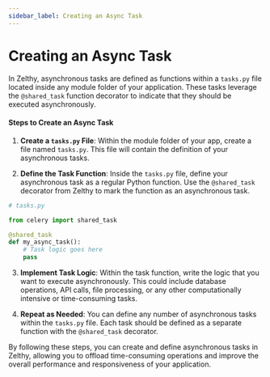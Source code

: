 ```yaml
---
sidebar_label: Creating an Async Task
---
```


# Creating an Async Task

In Zelthy, asynchronous tasks are defined as functions within a `tasks.py` file located inside any module folder of your application. These tasks leverage the `@shared_task` function decorator to indicate that they should be executed asynchronously.

#### Steps to Create an Async Task

1. **Create a `tasks.py` File**: Within the module folder of your app, create a file named `tasks.py`. This file will contain the definition of your asynchronous tasks.

2. **Define the Task Function**: Inside the `tasks.py` file, define your asynchronous task as a regular Python function. Use the `@shared_task` decorator from Zelthy to mark the function as an asynchronous task.

```python
# tasks.py

from celery import shared_task

@shared_task
def my_async_task():
    # Task logic goes here
    pass
```

3. **Implement Task Logic**: Within the task function, write the logic that you want to execute asynchronously. This could include database operations, API calls, file processing, or any other computationally intensive or time-consuming tasks.

4. **Repeat as Needed**: You can define any number of asynchronous tasks within the `tasks.py` file. Each task should be defined as a separate function with the `@shared_task` decorator.

By following these steps, you can create and define asynchronous tasks in Zelthy, allowing you to offload time-consuming operations and improve the overall performance and responsiveness of your application.